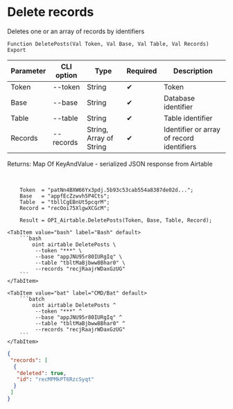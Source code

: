﻿---
sidebar_position: 4
---


# Delete records
 Deletes one or an array of records by identifiers



`Function DeletePosts(Val Token, Val Base, Val Table, Val Records) Export`

  | Parameter | CLI option | Type | Required | Description |
  |-|-|-|-|-|
  | Token | --token | String | &#x2714; | Token |
  | Base | --base | String | &#x2714; | Database identifier |
  | Table | --table | String | &#x2714; | Table identifier |
  | Records | --records | String, Array of String | &#x2714; | Identifier or array of record identifiers |

  
  Returns:  Map Of KeyAndValue - serialized JSON response from Airtable

<br/>




```bsl title="1C:Enterprise/OneScript code example"
    Token  = "patNn4BXW66Yx3pdj.5b93c53cab554a8387de02d...";
    Base   = "appfEcZzwvh5P4Cts";
    Table  = "tbllCgEBnUt5pcqrM";
    Record = "recOoi75XlgwXCGcM";

    Result = OPI_Airtable.DeletePosts(Token, Base, Table, Record);
```
 

 <Tabs>
  
    <TabItem value="bash" label="Bash" default>
        ```bash
            oint airtable DeletePosts \
             --token "***" \
             --base "appJNU95r80IURgIq" \
             --table "tbltMaBjbww8Bhar0" \
             --records "recjRaajrWDaxGzUG"
        ```
    </TabItem>
  
    <TabItem value="bat" label="CMD/Bat" default>
        ```batch
            oint airtable DeletePosts ^
             --token "***" ^
             --base "appJNU95r80IURgIq" ^
             --table "tbltMaBjbww8Bhar0" ^
             --records "recjRaajrWDaxGzUG"
        ```
    </TabItem>
</Tabs>


```json title="Result"
{
 "records": [
  {
   "deleted": true,
   "id": "recMPMkPT6RzcSyqt"
  }
 ]
}
```
